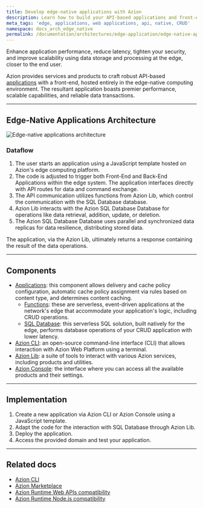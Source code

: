 ```yaml
---
title: Develop edge-native applications with Azion
description: Learn how to build your API-based applications and front-end entirely on the edge using edge-native computing.
meta_tags: 'edge, applications, web applications, api, native, CRUD'
namespace: docs_arch_edge_native
permalink: /documentation/architectures/edge-application/edge-native-applications/
---
```


Enhance application performance, reduce latency, tighten your security, and improve scalability using data storage and processing at the edge, closer to the end user.

Azion provides services and products to craft robust API-based [applications](https://www.azion.com/en/solutions/edge-native-applications/) with a front-end, hosted entirely in the edge-native computing environment. The resultant application boasts premier performance, scalable capabilities, and reliable data transactions.

---

## Edge-Native Applications Architecture

![Edge-native applications architecture](/assets/docs/images/uploads/edge-native-arch.png) 

### Dataflow

1. The user starts an application using a JavaScript template hosted on Azion's edge computing platform. 
2. The code is adjusted to trigger both Front-End and Back-End Applications within the edge system. The application interfaces directly with API routes for data and command exchange.
3. The API communication utilizes functions from Azion Lib, which control the communication with the SQL Database database.
4. Azion Lib interacts with the Azion SQL Database Database for operations like data retrieval, addition, update, or deletion.
5. The Azion SQL Database Database uses parallel and synchronized data replicas for data resilience, distributing stored data.

The application, via the Azion Lib, ultimately returns a response containing the result of the data operations.

---

## Components
- [Applications](/en/documentation/products/build/edge-application/): this component allows delivery and cache policy configuration, automatic cache policy assignment via rules based on content type, and determines content caching.
    - [Functions](/en/documentation/products/build/edge-application/edge-functions/): these are serverless, event-driven applications at the network's edge that accommodate your application's logic, including CRUD operations.
    - [SQL Database](/en/documentation/products/store/edge-sql/): this serverless SQL solution, built natively for the edge, performs database operations of your CRUD application with lower latency.
- [Azion CLI](/en/documentation/products/azion-cli/overview/): an open-source command-line interface (CLI) that allows interaction with Azion Web Platform using a terminal.
- [Azion Lib](https://github.com/aziontech/lib): a suite of tools to interact with various Azion services, including products and utilities.
- [Azion Console](/en/documentation/products/guides/getting-to-know-azion-console/): the interface where you can access all the available products and their settings.


---

## Implementation

1. Create a new application via Azion CLI or Azion Console using a JavaScript template.
2. Adapt the code for the interaction with SQL Database through Azion Lib. 
3. Deploy the application. 
4. Access the provided domain and test your application.

---

##  Related docs

- [Azion CLI](/en/documentation/products/azion-cli/overview/)
- [Azion Marketplace](/en/documentation/products/marketplace/)
- [Azion Runtime Web APIs compatibility](/en/documentation/products/devtools/azion-edge-runtime/frameworks-compatibility/)
- [Azion Runtime Node.js compatibility](/en/documentation/products/azion-edge-runtime/compatibility/node/)
